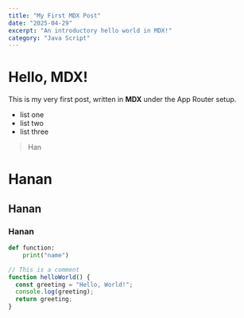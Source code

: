 ```yaml
---
title: "My First MDX Post"
date: "2025-04-29"
excerpt: "An introductory hello world in MDX!"
category: "Java Script"
---
```


# Hello, MDX!

This is my very first post, written in **MDX** under the App Router setup.


- list one
- list two
- list three

> Han


# Hanan
## Hanan
### Hanan

```python
def function:
    print("name")
```

```js
// This is a comment
function helloWorld() {
  const greeting = "Hello, World!";
  console.log(greeting);
  return greeting;
}
```